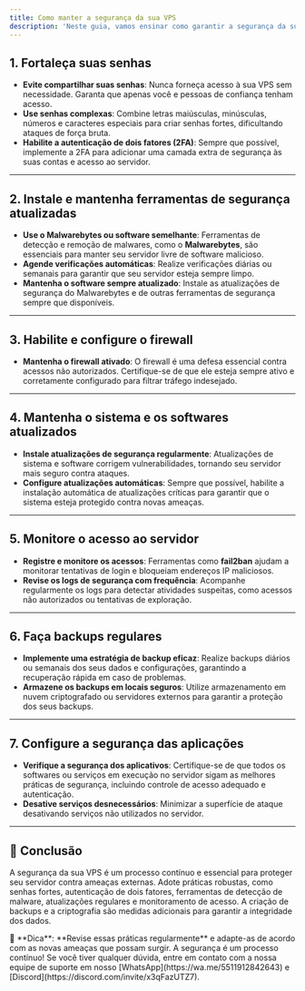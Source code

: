```yaml
---
title: Como manter a segurança da sua VPS
description: 'Neste guia, vamos ensinar como garantir a segurança da sua vps.'
---
```



## 1. **Fortaleça suas senhas**

- **Evite compartilhar suas senhas**: Nunca forneça acesso à sua VPS sem necessidade. Garanta que apenas você e pessoas de confiança tenham acesso.
- **Use senhas complexas**: Combine letras maiúsculas, minúsculas, números e caracteres especiais para criar senhas fortes, dificultando ataques de força bruta.
- **Habilite a autenticação de dois fatores (2FA)**: Sempre que possível, implemente a 2FA para adicionar uma camada extra de segurança às suas contas e acesso ao servidor.

---

## 2. **Instale e mantenha ferramentas de segurança atualizadas**

- **Use o Malwarebytes ou software semelhante**: Ferramentas de detecção e remoção de malwares, como o **Malwarebytes**, são essenciais para manter seu servidor livre de software malicioso.
- **Agende verificações automáticas**: Realize verificações diárias ou semanais para garantir que seu servidor esteja sempre limpo.
- **Mantenha o software sempre atualizado**: Instale as atualizações de segurança do Malwarebytes e de outras ferramentas de segurança sempre que disponíveis.

---

## 3. **Habilite e configure o firewall**

- **Mantenha o firewall ativado**: O firewall é uma defesa essencial contra acessos não autorizados. Certifique-se de que ele esteja sempre ativo e corretamente configurado para filtrar tráfego indesejado.

---

## 4. **Mantenha o sistema e os softwares atualizados**

- **Instale atualizações de segurança regularmente**: Atualizações de sistema e software corrigem vulnerabilidades, tornando seu servidor mais seguro contra ataques.
- **Configure atualizações automáticas**: Sempre que possível, habilite a instalação automática de atualizações críticas para garantir que o sistema esteja protegido contra novas ameaças.

---

## 5. **Monitore o acesso ao servidor**

- **Registre e monitore os acessos**: Ferramentas como **fail2ban** ajudam a monitorar tentativas de login e bloqueiam endereços IP maliciosos.
- **Revise os logs de segurança com frequência**: Acompanhe regularmente os logs para detectar atividades suspeitas, como acessos não autorizados ou tentativas de exploração.

---

## 6. **Faça backups regulares**

- **Implemente uma estratégia de backup eficaz**: Realize backups diários ou semanais dos seus dados e configurações, garantindo a recuperação rápida em caso de problemas.
- **Armazene os backups em locais seguros**: Utilize armazenamento em nuvem criptografado ou servidores externos para garantir a proteção dos seus backups.

---

## 7. **Configure a segurança das aplicações**

- **Verifique a segurança dos aplicativos**: Certifique-se de que todos os softwares ou serviços em execução no servidor sigam as melhores práticas de segurança, incluindo controle de acesso adequado e autenticação.
- **Desative serviços desnecessários**: Minimizar a superfície de ataque desativando serviços não utilizados no servidor.

---

## 🔄 Conclusão

A segurança da sua VPS é um processo contínuo e essencial para proteger seu servidor contra ameaças externas. Adote práticas robustas, como senhas fortes, autenticação de dois fatores, ferramentas de detecção de malware, atualizações regulares e monitoramento de acesso. A criação de backups e a criptografia são medidas adicionais para garantir a integridade dos dados.


<Warning>
📌 **Dica**: **Revise essas práticas regularmente** e adapte-as de acordo com as novas ameaças que possam surgir. A segurança é um processo contínuo!
</Warning>

<Check>
Se você tiver qualquer dúvida, entre em contato com a nossa equipe de suporte
em nosso [WhatsApp](https://wa.me/5511912842643) 
e [Discord](https://discord.com/invite/x3qFazUTZ7).
</Check>